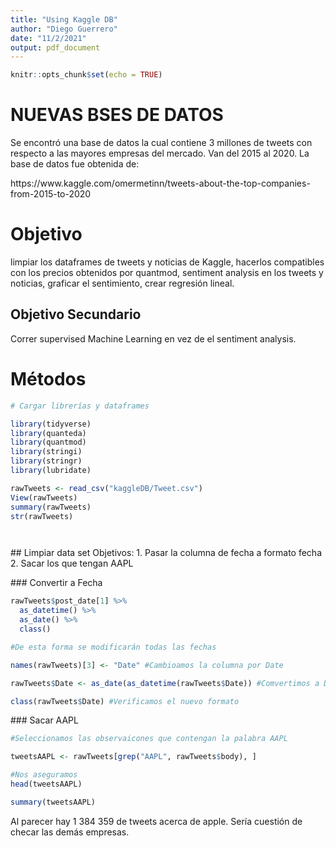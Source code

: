```yaml
---
title: "Using Kaggle DB"
author: "Diego Guerrero"
date: "11/2/2021"
output: pdf_document
---
```


```r
knitr::opts_chunk$set(echo = TRUE)
```

# NUEVAS BSES DE DATOS 

  Se encontró una base de datos la cual contiene 3 millones de tweets con respecto a las mayores empresas del mercado. Van del 2015 al 2020. La base de datos fue obtenida de:
  
  https://www.kaggle.com/omermetinn/tweets-about-the-top-companies-from-2015-to-2020

# Objetivo 
limpiar los dataframes de tweets y noticias de Kaggle, hacerlos compatibles con los precios obtenidos por quantmod, sentiment analysis en los tweets y noticias, graficar el sentimiento, crear regresión lineal. 

## Objetivo Secundario 
Correr supervised Machine Learning en vez de el sentiment analysis. 

# Métodos 

```r
# Cargar librerías y dataframes

library(tidyverse)
library(quanteda)
library(quantmod)
library(stringi)
library(stringr)
library(lubridate)

rawTweets <- read_csv("kaggleDB/Tweet.csv")
View(rawTweets)
summary(rawTweets)
str(rawTweets)




```
 ## Limpiar data set 
 Objetivos: 
 1. Pasar la columna de fecha a formato fecha 
 2. Sacar los que tengan AAPL 
 
 ### Convertir a Fecha 
 
```r
rawTweets$post_date[1] %>% 
  as_datetime() %>% 
  as_date() %>% 
  class()

#De esta forma se modificarán todas las fechas 

names(rawTweets)[3] <- "Date" #Cambioamos la columna por Date

rawTweets$Date <- as_date(as_datetime(rawTweets$Date)) #Comvertimos a DateTime y luego a Date. 

class(rawTweets$Date) #Verificamos el nuevo formato 


```
 ### Sacar AAPL

```r

#Seleccionamos las observaicones que contengan la palabra AAPL 

tweetsAAPL <- rawTweets[grep("AAPL", rawTweets$body), ]

#Nos aseguramos 
head(tweetsAAPL)

summary(tweetsAAPL)


```



Al parecer hay 1 384 359 de tweets acerca de apple. Sería cuestión de checar las demás empresas. 







